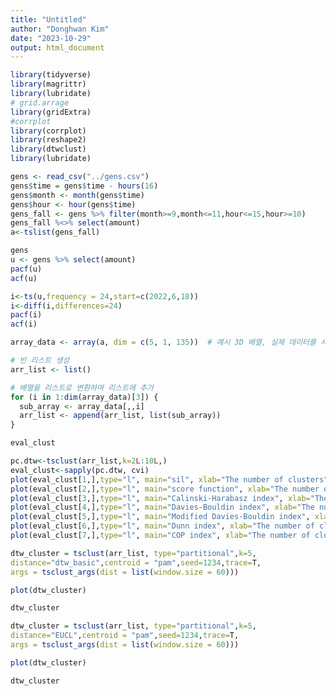 ---
title: "Untitled"
author: "Donghwan Kim"
date: "2023-10-29"
output: html_document
---

```{r message=FALSE}
library(tidyverse)
library(magrittr)
library(lubridate)
# grid.arrage
library(gridExtra)
#corrplot
library(corrplot)
library(reshape2)
library(dtwclust)
library(lubridate)
```

```{r message=FALSE}
gens <- read_csv("../gens.csv")
gens$time = gens$time - hours(16)
gens$month <- month(gens$time)
gens$hour <- hour(gens$time)
gens_fall <- gens %>% filter(month>=9,month<=11,hour<=15,hour>=10)
gens_fall %<>% select(amount)
a<-tslist(gens_fall)
```

```{r}
gens
u <- gens %>% select(amount)
pacf(u)
acf(u)

i<-ts(u,frequency = 24,start=c(2022,6,18))
i<-diff(i,differences=24)
pacf(i)
acf(i)
```


```{r}
array_data <- array(a, dim = c(5, 1, 135))  # 예시 3D 배열, 실제 데이터를 사용

# 빈 리스트 생성
arr_list <- list()

# 배열을 리스트로 변환하여 리스트에 추가
for (i in 1:dim(array_data)[3]) {
  sub_array <- array_data[,,i]
  arr_list <- append(arr_list, list(sub_array))
}

```

```{r}
eval_clust
```

```{r}
pc.dtw<-tsclust(arr_list,k=2L:10L,)
eval_clust<-sapply(pc.dtw, cvi)
plot(eval_clust[1,],type="l", main="sil", xlab="The number of clusters", ylab="maximize")
plot(eval_clust[2,],type="l", main="score function", xlab="The number of clusters", ylab="maximize")
plot(eval_clust[3,],type="l", main="Calinski-Harabasz index", xlab="The number of clusters", ylab="maximize")
plot(eval_clust[4,],type="l", main="Davies-Bouldin index", xlab="The number of clusters", ylab="minimize")
plot(eval_clust[5,],type="l", main="Modified Davies-Bouldin index", xlab="The number of clusters", ylab="minimize")
plot(eval_clust[6,],type="l", main="Dunn index", xlab="The number of clusters", ylab="maximize")
plot(eval_clust[7,],type="l", main="COP index", xlab="The number of clusters", ylab="minimize")
```


```{r}
dtw_cluster = tsclust(arr_list, type="partitional",k=5,
distance="dtw_basic",centroid = "pam",seed=1234,trace=T,
args = tsclust_args(dist = list(window.size = 60)))

plot(dtw_cluster)

dtw_cluster
```


```{r}
dtw_cluster = tsclust(arr_list, type="partitional",k=5,
distance="EUCL",centroid = "pam",seed=1234,trace=T,
args = tsclust_args(dist = list(window.size = 60)))

plot(dtw_cluster)

dtw_cluster
```


